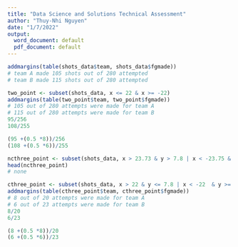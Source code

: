 ```yaml
---
title: "Data Science and Solutions Technical Assessment"
author: "Thuy-Nhi Nguyen"
date: "1/7/2022"
output:
  word_document: default
  pdf_document: default
---
```




```r
addmargins(table(shots_data$team, shots_data$fgmade))
# team A made 105 shots out of 280 attempted
# team B made 115 shots out of 280 attempted
```

```r
two_point <- subset(shots_data, x <= 22 & x >= -22)
addmargins(table(two_point$team, two_point$fgmade))
# 105 out of 280 attempts were made for team A
# 115 out of 280 attempts were made for team B
95/256
108/255

(95 +(0.5 *8))/256
(108 +(0.5 *6))/255
```


```r
ncthree_point <- subset(shots_data, x > 23.73 & y > 7.8 | x < -23.75 & y < -7.8)
head(ncthree_point)
# none
```

```r
cthree_point <- subset(shots_data, x > 22 & y <= 7.8 | x < -22  & y >= -7.8)
addmargins(table(cthree_point$team, cthree_point$fgmade))
# 8 out of 20 attempts were made for team A
# 6 out of 23 attempts were made for team B
8/20
6/23

(8 +(0.5 *8))/20
(6 +(0.5 *6))/23
```


